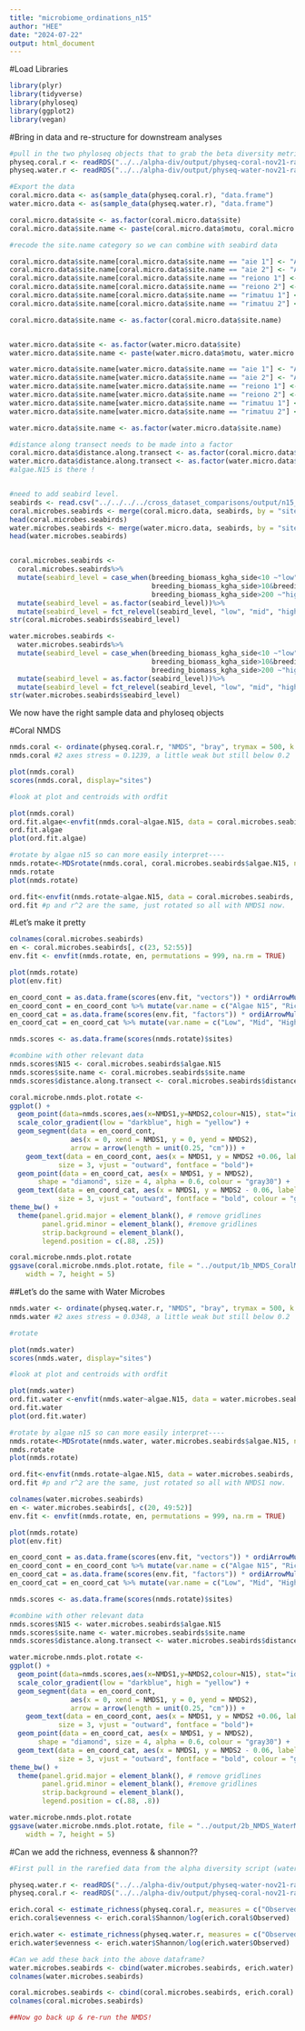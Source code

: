 ```yaml
---
title: "microbiome_ordinations_n15"
author: "HEE"
date: "2024-07-22"
output: html_document
---
```


#Load Libraries
```r

library(plyr)
library(tidyverse)
library(phyloseq)
library(ggplot2)
library(vegan)

```

#Bring in data and re-structure for downstream analyses
```r
#pull in the two phyloseq objects that to grab the beta diversity metrics
physeq.coral.r <- readRDS("../../alpha-div/output/physeq-coral-nov21-rarefied.RDS")
physeq.water.r <- readRDS("../../alpha-div/output/physeq-water-nov21-rarefied.RDS")

#Export the data
coral.micro.data <- as(sample_data(physeq.coral.r), "data.frame")
water.micro.data <- as(sample_data(physeq.water.r), "data.frame")

coral.micro.data$site <- as.factor(coral.micro.data$site)
coral.micro.data$site.name <- paste(coral.micro.data$motu, coral.micro.data$site)

#recode the site.name category so we can combine with seabird data

coral.micro.data$site.name[coral.micro.data$site.name == "aie 1"] <- "Aie_Protected"
coral.micro.data$site.name[coral.micro.data$site.name == "aie 2"] <- "Aie_Exposed"
coral.micro.data$site.name[coral.micro.data$site.name == "reiono 1"] <- "Reiono_Protected"
coral.micro.data$site.name[coral.micro.data$site.name == "reiono 2"] <- "Reiono_Exposed"
coral.micro.data$site.name[coral.micro.data$site.name == "rimatuu 1"] <- "Rimatuu_Protected"
coral.micro.data$site.name[coral.micro.data$site.name == "rimatuu 2"] <- "Rimatuu_Exposed"

coral.micro.data$site.name <- as.factor(coral.micro.data$site.name)


water.micro.data$site <- as.factor(water.micro.data$site)
water.micro.data$site.name <- paste(water.micro.data$motu, water.micro.data$site)

water.micro.data$site.name[water.micro.data$site.name == "aie 1"] <- "Aie_Protected"
water.micro.data$site.name[water.micro.data$site.name == "aie 2"] <- "Aie_Exposed"
water.micro.data$site.name[water.micro.data$site.name == "reiono 1"] <- "Reiono_Protected"
water.micro.data$site.name[water.micro.data$site.name == "reiono 2"] <- "Reiono_Exposed"
water.micro.data$site.name[water.micro.data$site.name == "rimatuu 1"] <- "Rimatuu_Protected"
water.micro.data$site.name[water.micro.data$site.name == "rimatuu 2"] <- "Rimatuu_Exposed"

water.micro.data$site.name <- as.factor(water.micro.data$site.name)

#distance along transect needs to be made into a factor
coral.micro.data$distance.along.transect <- as.factor(coral.micro.data$distance.along.transect)
water.micro.data$distance.along.transect <- as.factor(water.micro.data$distance.along.transect)
#algae.N15 is there !


#need to add seabird level. 
seabirds <- read.csv("../../../../cross_dataset_comparisons/output/n15_seabirds_combined_no_iti.csv", strip.white = T, header = T)
coral.microbes.seabirds <- merge(coral.micro.data, seabirds, by = "site.name", all = TRUE, no.dups = TRUE)
head(coral.microbes.seabirds)
water.microbes.seabirds <- merge(water.micro.data, seabirds, by = "site.name", all = TRUE, no.dups = TRUE)
head(water.microbes.seabirds)


coral.microbes.seabirds <-
  coral.microbes.seabirds%>%
  mutate(seabird_level = case_when(breeding_biomass_kgha_side<10 ~"low",
                                   breeding_biomass_kgha_side>10&breeding_biomass_kgha_side <200 ~"mid",
                                   breeding_biomass_kgha_side>200 ~"high"))%>%
  mutate(seabird_level = as.factor(seabird_level))%>%
  mutate(seabird_level = fct_relevel(seabird_level, "low", "mid", "high"))
str(coral.microbes.seabirds$seabird_level)

water.microbes.seabirds <-
  water.microbes.seabirds%>%
  mutate(seabird_level = case_when(breeding_biomass_kgha_side<10 ~"low",
                                   breeding_biomass_kgha_side>10&breeding_biomass_kgha_side <200 ~"mid",
                                   breeding_biomass_kgha_side>200 ~"high"))%>%
  mutate(seabird_level = as.factor(seabird_level))%>%
  mutate(seabird_level = fct_relevel(seabird_level, "low", "mid", "high"))
str(water.microbes.seabirds$seabird_level)

```

We now have the right sample data and phyloseq objects

#Coral NMDS


```r

nmds.coral <- ordinate(physeq.coral.r, "NMDS", "bray", trymax = 500, k = 2, autotransform = FALSE)
nmds.coral #2 axes stress = 0.1239, a little weak but still below 0.2

```


```r
plot(nmds.coral)
scores(nmds.coral, display="sites")

#look at plot and centroids with ordfit

plot(nmds.coral)
ord.fit.algae<-envfit(nmds.coral~algae.N15, data = coral.microbes.seabirds, na.rm=TRUE)
ord.fit.algae 
plot(ord.fit.algae)

#rotate by algae n15 so can more easily interpret----
nmds.rotate<-MDSrotate(nmds.coral, coral.microbes.seabirds$algae.N15, na.rm = TRUE)
nmds.rotate
plot(nmds.rotate)

ord.fit<-envfit(nmds.rotate~algae.N15, data = coral.microbes.seabirds, na.rm=TRUE)
ord.fit #p and r^2 are the same, just rotated so all with NMDS1 now.


```


#Let's make it pretty

```r
colnames(coral.microbes.seabirds)
en <- coral.microbes.seabirds[, c(23, 52:55)]
env.fit <- envfit(nmds.rotate, en, permutations = 999, na.rm = TRUE)

plot(nmds.rotate)
plot(env.fit)

en_coord_cont = as.data.frame(scores(env.fit, "vectors")) * ordiArrowMul(env.fit)
en_coord_cont = en_coord_cont %>% mutate(var.name = c("Algae N15", "Richness", "Shannon", "Evenness"))
en_coord_cat = as.data.frame(scores(env.fit, "factors")) * ordiArrowMul(env.fit)
en_coord_cat = en_coord_cat %>% mutate(var.name = c("Low", "Mid", "High"))

nmds.scores <- as.data.frame(scores(nmds.rotate)$sites)

#combine with other relevant data
nmds.scores$N15 <- coral.microbes.seabirds$algae.N15
nmds.scores$site.name <- coral.microbes.seabirds$site.name
nmds.scores$distance.along.transect <- coral.microbes.seabirds$distance.along.transect

coral.microbe.nmds.plot.rotate <-
ggplot() + 
  geom_point(data=nmds.scores,aes(x=NMDS1,y=NMDS2,colour=N15), stat="identity", size=5, alpha = .9) +
  scale_color_gradient(low = "darkblue", high = "yellow") +
  geom_segment(data = en_coord_cont,
               aes(x = 0, xend = NMDS1, y = 0, yend = NMDS2),
               arrow = arrow(length = unit(0.25, "cm"))) +
    geom_text(data = en_coord_cont, aes(x = NMDS1, y = NMDS2 +0.06, label = en_coord_cont$var.name),
            size = 3, vjust = "outward", fontface = "bold")+
  geom_point(data = en_coord_cat, aes(x = NMDS1, y = NMDS2), 
       shape = "diamond", size = 4, alpha = 0.6, colour = "gray30") +
  geom_text(data = en_coord_cat, aes(x = NMDS1, y = NMDS2 - 0.06, label = en_coord_cat$var.name),
            size = 3, vjust = "outward", fontface = "bold", colour = "gray30")+
theme_bw() + 
  theme(panel.grid.major = element_blank(), # remove gridlines
        panel.grid.minor = element_blank(), #remove gridlines
        strip.background = element_blank(),
        legend.position = c(.88, .25)) 

coral.microbe.nmds.plot.rotate
ggsave(coral.microbe.nmds.plot.rotate, file = "../output/1b_NMDS_CoralMicrobe_div.jpg",
    width = 7, height = 5)

```

##Let's do the same with Water Microbes
```r
nmds.water <- ordinate(physeq.water.r, "NMDS", "bray", trymax = 500, k = 2, autotransform = FALSE)
nmds.water #2 axes stress = 0.0348, a little weak but still below 0.2

#rotate

plot(nmds.water)
scores(nmds.water, display="sites")

#look at plot and centroids with ordfit

plot(nmds.water)
ord.fit.water <-envfit(nmds.water~algae.N15, data = water.microbes.seabirds, na.rm=TRUE)
ord.fit.water
plot(ord.fit.water)

#rotate by algae n15 so can more easily interpret----
nmds.rotate<-MDSrotate(nmds.water, water.microbes.seabirds$algae.N15, na.rm = TRUE)
nmds.rotate
plot(nmds.rotate)

ord.fit<-envfit(nmds.rotate~algae.N15, data = water.microbes.seabirds, na.rm=TRUE)
ord.fit #p and r^2 are the same, just rotated so all with NMDS1 now.

```


```r
colnames(water.microbes.seabirds)
en <- water.microbes.seabirds[, c(20, 49:52)]
env.fit <- envfit(nmds.rotate, en, permutations = 999, na.rm = TRUE)

plot(nmds.rotate)
plot(env.fit)

en_coord_cont = as.data.frame(scores(env.fit, "vectors")) * ordiArrowMul(env.fit)
en_coord_cont = en_coord_cont %>% mutate(var.name = c("Algae N15", "Richness", "Shannon", "Evenness"))
en_coord_cat = as.data.frame(scores(env.fit, "factors")) * ordiArrowMul(env.fit)
en_coord_cat = en_coord_cat %>% mutate(var.name = c("Low", "Mid", "High"))

nmds.scores <- as.data.frame(scores(nmds.rotate)$sites)

#combine with other relevant data
nmds.scores$N15 <- water.microbes.seabirds$algae.N15
nmds.scores$site.name <- water.microbes.seabirds$site.name
nmds.scores$distance.along.transect <- water.microbes.seabirds$distance.along.transect

water.microbe.nmds.plot.rotate <-
ggplot() + 
  geom_point(data=nmds.scores,aes(x=NMDS1,y=NMDS2,colour=N15), stat="identity", size=5, alpha = .9) +
  scale_color_gradient(low = "darkblue", high = "yellow") +
  geom_segment(data = en_coord_cont,
               aes(x = 0, xend = NMDS1, y = 0, yend = NMDS2),
               arrow = arrow(length = unit(0.25, "cm"))) +
    geom_text(data = en_coord_cont, aes(x = NMDS1, y = NMDS2 +0.06, label = en_coord_cont$var.name),
            size = 3, vjust = "outward", fontface = "bold")+
  geom_point(data = en_coord_cat, aes(x = NMDS1, y = NMDS2), 
       shape = "diamond", size = 4, alpha = 0.6, colour = "gray30") +
  geom_text(data = en_coord_cat, aes(x = NMDS1, y = NMDS2 - 0.06, label = en_coord_cat$var.name),
            size = 3, vjust = "outward", fontface = "bold", colour = "gray30")+
theme_bw() + 
  theme(panel.grid.major = element_blank(), # remove gridlines
        panel.grid.minor = element_blank(), #remove gridlines
        strip.background = element_blank(),
        legend.position = c(.88, .8)) 

water.microbe.nmds.plot.rotate
ggsave(water.microbe.nmds.plot.rotate, file = "../output/2b_NMDS_WaterMicrobe_div.jpg",
    width = 7, height = 5)


```
#Can we add the richness, evenness & shannon??
```r

#First pull in the rarefied data from the alpha diversity script (water-alphadiv-nov21.R)

physeq.water.r <- readRDS("../../alpha-div/output/physeq-water-nov21-rarefied.RDS")
physeq.coral.r <- readRDS("../../alpha-div/output/physeq-coral-nov21-rarefied.RDS")

erich.coral <- estimate_richness(physeq.coral.r, measures = c("Observed", "Shannon"))
erich.coral$evenness <- erich.coral$Shannon/log(erich.coral$Observed)

erich.water <- estimate_richness(physeq.water.r, measures = c("Observed", "Shannon"))
erich.water$evenness <- erich.water$Shannon/log(erich.water$Observed)

#Can we add these back into the above dataframe?
water.microbes.seabirds <- cbind(water.microbes.seabirds, erich.water)
colnames(water.microbes.seabirds)

coral.microbes.seabirds <- cbind(coral.microbes.seabirds, erich.coral)
colnames(coral.microbes.seabirds)

##Now go back up & re-run the NMDS!
```


```r



```





